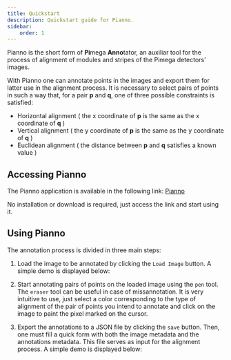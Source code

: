 ```yaml
---
title: Quickstart
description: Quickstart guide for Pianno.
sidebar:
    order: 1
---
```


Pianno is the short form of **Pi**mega **Anno**tator, an 
auxiliar tool for the process of alignment of modules and stripes 
of the Pimega detectors' images. 

With Pianno one can annotate points in the images and export them for
latter use in the alignment process. It is necessary to select pairs 
of points in such a way that, for a pair **p** and **q**, one of three possible 
constraints is satisfied:

- Horizontal alignment ( the x coordinate of **p** is the same as the
 x coordinate of **q** )
- Vertical alignment ( the y coordinate of **p** is the same as the
 y coordinate of **q** )
- Euclidean alignment ( the distance between **p** and **q** satisfies
 a known value )

 ## Accessing Pianno

 The Pianno application is available in the following link:
 [Pianno](https:/example.com/)

 No installation or download is required, just access the link and
    start using it.

## Using Pianno

The annotation process is divided in three main steps:

1. Load the image to be annotated by clicking the `Load Image` <span className='inline-flex items-baseline'><ImageIcon className='self-center w-4 h-4'/></span>
button. A simple demo is displayed below:

<LoadImage/>

2. Start annotating pairs of points on the loaded image using the `pen` <span className='inline-flex items-baseline'><PenIcon className='self-center w-4 h-4'/></span>
 tool. The `eraser` <span className='inline-flex items-baseline'><EraserIcon className='self-center w-4 h-4'/></span> tool can be useful in case of missannotation. It is 
 very intuitive to use, just select a color corresponding to the type
 of alignment of the pair of points you intend to annotate and click on
 the image to paint the pixel marked on the cursor.

3. Export the annotations to a JSON file by clicking the `save` <span className='inline-flex items-baseline'>
<SaveIcon className='self-center w-4 h-4'/></span> button. Then,
 one must fill a quick form with both the image metadata and 
 the annotations metadata. This file serves as input for the alignment
 process. A simple demo is displayed below:

 <Save/>
